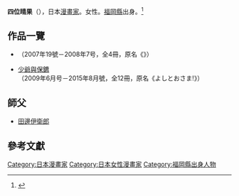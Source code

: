 {{Japanese
| japanese = 四位晴果
| kana     = しい はるか
| romaji   = 
}}

'''四位晴果'''（{{Bd||12月7日}}），日本[[漫畫家|漫畫家]]。女性。[[福岡縣|福岡縣]]出身。<ref>{{cite web|title=小学館コミック -ゲッサンWEB-：作品紹介 よしとおさま！|url=http://gekkansunday.net/rensai/yoshitosama/091212.html|publisher=[[小學館|小學館]]|accessdate=2011-07-14|archive-date=2010-11-26|archive-url=https://web.archive.org/web/20101126235808/http://gekkansunday.net/rensai/yoshitosama/091212.html|dead-url=no}}</ref>

== 作品一覽 ==
* {{Link-ja|末世紀魔石傳說|メテオド}}（2007年19號－2008年7号，全4冊，原名《{{link-ja|メテオド|メテオド}}》）
* [[少爺與保鑣|少爺與保鑣]]（2009年6月号－2015年8月號，全12冊，原名《よしとおさま!》）

== 師父 ==
* [[田邊伊衛郎|田邊伊衛郎]]

== 參考文獻 ==
{{Reflist}}

{{日本漫畫家小作品}}

{{DEFAULTSORT:Shii Haruka}}
[[Category:日本漫畫家|Category:日本漫畫家]]
[[Category:日本女性漫畫家|Category:日本女性漫畫家]]
[[Category:福岡縣出身人物|Category:福岡縣出身人物]]